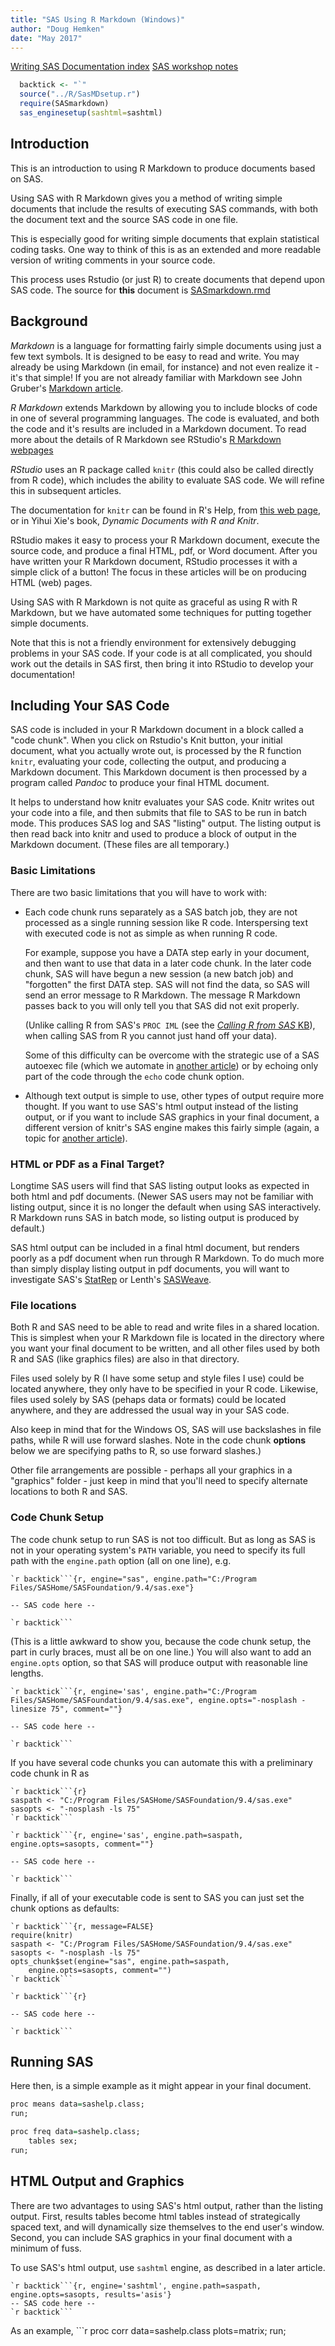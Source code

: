 ```yaml
---
title: "SAS Using R Markdown (Windows)"
author: "Doug Hemken"
date: "May 2017"
---
```


[Writing SAS Documentation index](../sas.html#writing-sas-documentation)
[SAS workshop notes](../sas.html)

```r
  backtick <- "`"
  source("../R/SasMDsetup.r")
  require(SASmarkdown)
  sas_enginesetup(sashtml=sashtml)
```

## Introduction
This is an introduction to using R Markdown to produce
documents based on SAS.  

Using SAS with R Markdown gives you a method of writing simple documents that
include the results of executing SAS commands, with both the document text 
and the source SAS code in one file.

This is especially good for writing simple documents that explain statistical
coding tasks.  One way to think of this is as an extended and more 
readable version of writing
comments in your source code.

This process uses 
Rstudio (or just R) to create documents that depend upon SAS code.
The source for **this** document is [SASmarkdown.rmd](SASmarkdown.rmd)

## Background
*Markdown* is a language for formatting fairly simple documents using 
just a few text symbols.  It is designed to be easy to read and write. 
You may already be using Markdown (in email, for instance) and not
even realize it - it\'s that simple!  If 
you are not already familiar with Markdown see John Gruber\'s
[Markdown article](https://daringfireball.net/projects/markdown/). 

*R Markdown* extends Markdown by allowing you to include blocks of code in one
of several programming languages.  The code is evaluated, and both the
code and it\'s results are included in a Markdown document.  To read
more about the details of R Markdown see RStudio\'s 
[R Markdown webpages](http://rmarkdown.rstudio.com/lesson-1.html)

*RStudio* uses an R package called `knitr` (this could also be called
directly from R code), which includes the ability to evaluate SAS code.  We
will refine this in subsequent articles.

The documentation for `knitr` can be found in R\'s Help, from 
[this web page](https://yihui.name/knitr/), or in Yihui Xie\'s book,
*Dynamic Documents with R and Knitr*.

RStudio makes
it easy to process your R Markdown document, execute the source code, and produce
a final HTML, pdf, or Word
document.  After you have written your R Markdown document, RStudio processes
it with a simple click of a button!  The focus in these articles will be
on producing HTML (web) pages.

Using SAS with R Markdown is not quite as graceful as using R 
with R Markdown, but we have automated some techniques for putting together
simple documents.

Note that this is not a friendly environment for extensively
debugging problems in your SAS code.  If your code
is at all complicated, you should work out the details
in SAS first, then bring it into RStudio to develop
your documentation!

## Including Your SAS Code
SAS code is included in your R Markdown document in a block called
a \"code chunk\".  When you click on Rstudio\'s Knit button, your 
initial document, what you actually wrote out,
is processed by the R function `knitr`, evaluating your code, collecting
the output, and producing a Markdown document. This Markdown document
is then processed by a program called *Pandoc* to produce your final
HTML document.

It helps to understand how knitr evaluates your SAS code.  Knitr writes
out your code into a file, and then submits that file to SAS to be
run in batch mode.  This produces SAS log and SAS \"listing\" output.
The listing output is then read back into knitr and used to produce
a block of output in the Markdown document.  (These files are all
temporary.)

### Basic Limitations
There are two basic limitations that you will have to work with:

* Each code chunk runs separately as a SAS batch job, they 
are not processed as a
single running session like R code.  Interspersing text with executed
code is not as simple as when running R code.  

    For example, suppose you
have a DATA step early in your document, and then want to use that
data in a later code chunk.  In the later code chunk,
SAS will have begun a new session (a new batch job) and \"forgotten\" the first
DATA step.  SAS will not find the data, so SAS will send an error message to
R Markdown.  The message R Markdown passes back to you will only tell you
that SAS did not exit properly.

    (Unlike calling R from 
SAS\'s `PROC IML` (see the 
[*Calling R from SAS* KB](../SASWindows/RfromSAS.html)),
when calling SAS from R you cannot just hand off your data).

    Some of this difficulty
can be overcome with the strategic use of a SAS autoexec file (which
we automate in [another article](SASmdlinkcode.html)) or
by echoing only part of the code through the `echo` code chunk option.

* Although text output is simple to use, other types of output
require more thought.  If you want to use SAS\'s html output 
instead of the listing
output, or if you want to include SAS graphics in your final document,
a different version of knitr\'s SAS engine makes this fairly simple
(again, a topic for [another article](SAShtmlengine.html)).

### HTML or PDF as a Final Target?
Longtime SAS users will find that SAS listing output looks as
expected in both html and pdf documents.  (Newer SAS users may not be
familiar with listing output, since it is no longer the default when
using SAS interactively.  R Markdown runs SAS in batch mode,
so listing output is produced by default.)

SAS html output can be included in a final html document, but renders
poorly as a pdf document when run through R Markdown.  To do much more 
than simply display listing output 
in pdf documents, you will want to investigate SAS\'s 
[StatRep](http://support.sas.com/resources/papers/proceedings12/324-2012.pdf) 
or Lenth\'s [SASWeave](http://homepage.cs.uiowa.edu/~rlenth/SASweave/).

### File locations
Both R and SAS need to be able to read and write files in a shared
location.  This is simplest when your R Markdown file is located
in the directory where you want your final document to be written,
and all other files used by both R and SAS (like graphics files)
are also in that directory.

Files used solely by R (I have some setup and style files I use) could
be located anywhere, they only have to be specified in your R code.
Likewise, files used solely by SAS (pehaps data or formats) could be
located anywhere, and they are addressed the usual way in your SAS code.

Also keep in mind that for the Windows OS, SAS will use backslashes
in file paths, while R will use forward slashes.  Note in the code
chunk **options** below we are specifying paths to R, so use forward slashes.)

Other file arrangements are possible - perhaps all your graphics in 
a \"graphics\" folder - just keep in mind that you\'ll need to specify
alternate locations to both R and SAS.

### Code Chunk Setup
The code chunk setup to run SAS is not too difficult.  But as long as 
SAS is
not in your operating system\'s `PATH` variable, you need to specify its
full path with the `engine.path` option (all on one line), e.g.

    `r backtick```{r, engine="sas", engine.path="C:/Program Files/SASHome/SASFoundation/9.4/sas.exe"}
    
    -- SAS code here --
    
    `r backtick```

(This is a little awkward to show you, because the code chunk setup, the
part in curly braces, must all be on one line.)
You will also want to add an `engine.opts` option, so that SAS will
produce output with reasonable line lengths.

    `r backtick```{r, engine='sas', engine.path="C:/Program Files/SASHome/SASFoundation/9.4/sas.exe", engine.opts="-nosplash -linesize 75", comment=""}
    
    -- SAS code here --
    
    `r backtick```
    
If you have several code chunks you can automate this with a preliminary
code chunk in R as

    `r backtick```{r}
    saspath <- "C:/Program Files/SASHome/SASFoundation/9.4/sas.exe"
    sasopts <- "-nosplash -ls 75"
    `r backtick```

    `r backtick```{r, engine='sas', engine.path=saspath, engine.opts=sasopts, comment=""}
    
    -- SAS code here --
    
    `r backtick```
    
Finally, if all of your executable code is sent to SAS  you can 
just set the chunk
options as defaults:

    `r backtick```{r, message=FALSE}
    require(knitr)
    saspath <- "C:/Program Files/SASHome/SASFoundation/9.4/sas.exe"
    sasopts <- "-nosplash -ls 75"
    opts_chunk$set(engine="sas", engine.path=saspath, 
        engine.opts=sasopts, comment="")
    `r backtick```

    `r backtick```{r}
    
    -- SAS code here --
    
    `r backtick```

## Running SAS
Here then, is a simple example as it might appear in your final document.
```r
proc means data=sashelp.class;
run;

proc freq data=sashelp.class;
    tables sex;
run;
```

## HTML Output and Graphics
There are two advantages to using SAS\'s html output, rather than
the listing output.  First, results tables become html tables instead
of strategically spaced text, and will dynamically size
themselves to the end user\'s window.  Second, you can include
SAS graphics in your final document with a minimum of fuss.

To use SAS\'s html output, use `sashtml` engine, as described in a later
article.

    `r backtick```{r, engine='sashtml', engine.path=saspath, engine.opts=sasopts, results='asis'}
    -- SAS code here --
    `r backtick```

As an example,
```r
proc corr data=sashelp.class plots=matrix;
run;

